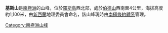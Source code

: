 {{coord|77|17|S|166|35|E|source:GNIS|display=title}}

'''基斯山'''是[[南極洲|南極洲]]的山峰，位於[[羅斯島|羅斯島]]西北部，處於[[伯德山|伯德山]]西南面4公里，海拔高度約1,100米，由[[新西蘭|新西蘭]]地理委員會命名，該山峰現時由[[南極條約體系|南極條約體系]]管理。

{{DEFAULTSORT:Keys Hill}}
[[Category:南極洲山峰|Category:南極洲山峰]]


{{RossIsland-geo-stub}}